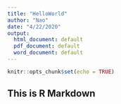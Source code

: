 ```yaml
---
title: "HelloWorld"
author: "Nao"
date: "4/22/2020"
output:
  html_document: default
  pdf_document: default
  word_document: default
---
```


```r
knitr::opts_chunk$set(echo = TRUE)
```
## This is R Markdown